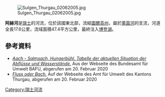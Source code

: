{{Coord|47.55630|N|9.38059|E|display=title}}
[[Image:Sulgen_Thurgau_02062005.jpg|right]]

'''阿赫河'''是[[瑞士|瑞士]]的河流，位於該國東北部，流經[[圖爾高州|圖爾高州]]，屬於[[萊茵河|萊茵河]]的支流，河道全長17.6公里，流域面積47.4平方公里，最終注入[[博登湖|博登湖]]。

==參考資料==
* [https://www.hydrodaten.admin.ch/de/2312.html ''Aach - Salmsach, Hungerbühl. Tabelle der aktuellen Situation der Abflüsse und Wasserstände.''] {{Wayback|url=https://www.hydrodaten.admin.ch/de/2312.html |date=20210204223152 }} Aus der Webseite des Bundesamt für Umwelt BAFU, abgerufen am 20. Februar 2020
* [https://umwelt.tg.ch/wasser/wasserbau/wasserbau.html/985 ''Fluss oder Bach.''] Auf der Webseite des Amt für Umwelt des Kantons Thurgau, abgerufen am 20. Februar 2020

{{Switzerland-geo-stub}}
[[Category:瑞士河流|Category:瑞士河流]]